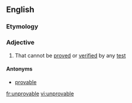 ==English==

===Etymology===
{{compound|un-|provable}}

===Adjective===
{{en-adj}}

# That cannot be [[proved]] or [[verified]] by any [[test]]

====Antonyms====
* [[provable]]

[[fr:unprovable]]
[[vi:unprovable]]